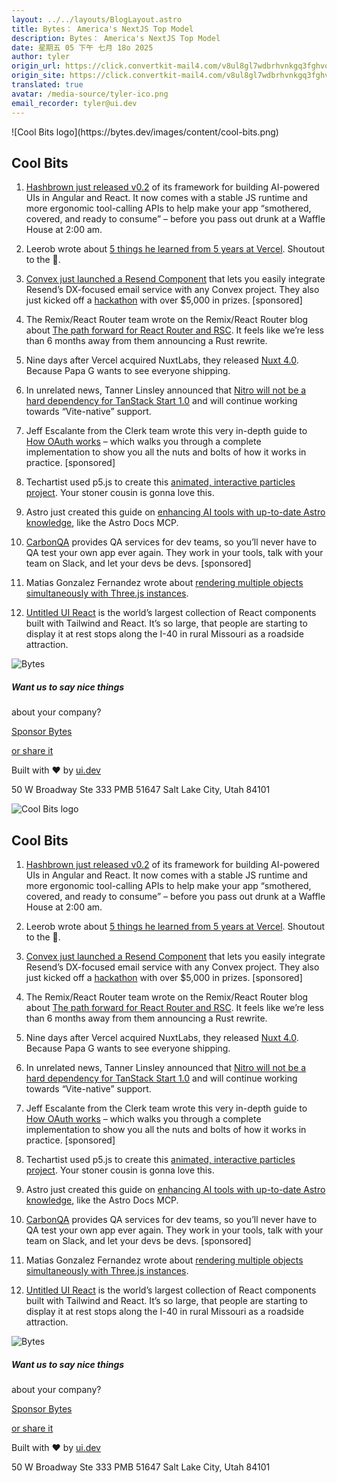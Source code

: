 ```yaml
---
layout: ../../layouts/BlogLayout.astro
title: Bytes： America's NextJS Top Model
description: Bytes： America's NextJS Top Model
date: 星期五 05 下午 七月 18o 2025
author: tyler
origin_url: https://click.convertkit-mail4.com/v8ul8gl7wdbrhvnkgq3fghvqxpmllf9hq32o/z2hgh7ue82v7gksp/aHR0cHM6Ly9ieXRlcy5kZXYvYXJjaGl2ZXMvNDA5
origin_site: https://click.convertkit-mail4.com/v8ul8gl7wdbrhvnkgq3fghvqxpmllf9hq32o/z2hgh7ue82v7gksp/aHR0cHM6Ly9ieXRlcy5kZXYvYXJjaGl2ZXMvNDA5
translated: true
avatar: /media-source/tyler-ico.png
email_recorder: tyler@ui.dev
---
```



<Reference client:only="react" title="Bytes： America's NextJS Top Model" url="https://click.convertkit-mail4.com/v8ul8gl7wdbrhvnkgq3fghvqxpmllf9hq32o/z2hgh7ue82v7gksp/aHR0cHM6Ly9ieXRlcy5kZXYvYXJjaGl2ZXMvNDA5" />

<Detail client:only="react">
	![Cool Bits logo](https://bytes.dev/images/content/cool-bits.png)

## Cool Bits

1.  [Hashbrown just released v0.2](https://click.convertkit-mail4.com/v8ul8gl7wdbrhvnkgq3fghvqxpmllf9hq32o/9qhzhdudlvmx79s9/aHR0cHM6Ly9oYXNoYnJvd24uZGV2L2Jsb2cvMjAyNS0wNy0xNi1oYXNoYnJvd24tdi0wLTItMA==) of its framework for building AI-powered UIs in Angular and React. It now comes with a stable JS runtime and more ergonomic tool-calling APIs to help make your app “smothered, covered, and ready to consume” – before you pass out drunk at a Waffle House at 2:00 am.
    
2.  Leerob wrote about [5 things he learned from 5 years at Vercel](https://click.convertkit-mail4.com/v8ul8gl7wdbrhvnkgq3fghvqxpmllf9hq32o/3ohphdu3n5lrwvsr/aHR0cHM6Ly9sZWVyb2IuY29tL3ZlcmNlbA==). Shoutout to the 🐐.
    
3.  [Convex just launched a Resend Component](https://click.convertkit-mail4.com/v8ul8gl7wdbrhvnkgq3fghvqxpmllf9hq32o/n2hohquvk9pgd2c6/aHR0cHM6Ly9zdGFjay5jb252ZXguZGV2L2NvbnZleC1yZXNlbmQ=) that lets you easily integrate Resend’s DX-focused email service with any Convex project. They also just kicked off a [hackathon](https://click.convertkit-mail4.com/v8ul8gl7wdbrhvnkgq3fghvqxpmllf9hq32o/48hvh7umnde9ovix/aHR0cHM6Ly93d3cuY29udmV4LmRldi9oYWNrYXRob25zL3Jlc2VuZA==) with over $5,000 in prizes. \[sponsored\]
    
4.  The Remix/React Router team wrote on the Remix/React Router blog about [The path forward for React Router and RSC](https://click.convertkit-mail4.com/v8ul8gl7wdbrhvnkgq3fghvqxpmllf9hq32o/wnh2h6uq32p4z7u7/aHR0cHM6Ly9yZW1peC5ydW4vYmxvZy9yZWFjdC1yb3V0ZXItYW5kLXJlYWN0LXNlcnZlci1jb21wb25lbnRz). It feels like we’re less than 6 months away from them announcing a Rust rewrite.
    
5.  Nine days after Vercel acquired NuxtLabs, they released [Nuxt 4.0](https://click.convertkit-mail4.com/v8ul8gl7wdbrhvnkgq3fghvqxpmllf9hq32o/reh8h9umelr78zt2/aHR0cHM6Ly9udXh0LmNvbS9ibG9nL3Y0). Because Papa G wants to see everyone shipping.
    
6.  In unrelated news, Tanner Linsley announced that [Nitro will not be a hard dependency for TanStack Start 1.0](https://click.convertkit-mail4.com/v8ul8gl7wdbrhvnkgq3fghvqxpmllf9hq32o/08hwhgu2k65x85sl/aHR0cHM6Ly94LmNvbS90YW5uZXJsaW5zbGV5L3N0YXR1cy8xOTQyOTc5ODI3NTY2NTY3ODA3) and will continue working towards “Vite-native” support.
    
7.  Jeff Escalante from the Clerk team wrote this very in-depth guide to [How OAuth works](https://click.convertkit-mail4.com/v8ul8gl7wdbrhvnkgq3fghvqxpmllf9hq32o/8ghqh3uox6v346fk/aHR0cHM6Ly9nby5jbGVyay5jb20vNHgyT05uMA==) – which walks you through a complete implementation to show you all the nuts and bolts of how it works in practice. \[sponsored\]
    
8.  Techartist used p5.js to create this [animated, interactive particles project](https://click.convertkit-mail4.com/v8ul8gl7wdbrhvnkgq3fghvqxpmllf9hq32o/vqh3hmuod9745ztg/aHR0cHM6Ly9jb2RlcGVuLmlvL1ZvWGVsby9mdWxsL3ZFTk5HUUw=). Your stoner cousin is gonna love this.
    
9.  Astro just created this guide on [enhancing AI tools with up-to-date Astro knowledge](https://click.convertkit-mail4.com/v8ul8gl7wdbrhvnkgq3fghvqxpmllf9hq32o/l2heh6ulzm94gxb6/aHR0cHM6Ly9kb2NzLmFzdHJvLmJ1aWxkL2VuL2d1aWRlcy9idWlsZC13aXRoLWFpLw==), like the Astro Docs MCP.
    
10.  [CarbonQA](https://click.convertkit-mail4.com/v8ul8gl7wdbrhvnkgq3fghvqxpmllf9hq32o/m2h7h6u376p9rlsm/aHR0cHM6Ly9jYXJib25xYS5jb20vP3V0bV9jYW1wYWlnbj1jb29sX2JpdHMmdXRtX2NvbnRlbnQ9anVsMTgmdXRtX21lZGl1bT1lbWFpbCZ1dG1fc291cmNlPWJ5dGVz) provides QA services for dev teams, so you’ll never have to QA test your own app ever again. They work in your tools, talk with your team on Slack, and let your devs be devs. \[sponsored\]
    
11.  Matias Gonzalez Fernandez wrote about [rendering multiple objects simultaneously with Three.js instances](https://click.convertkit-mail4.com/v8ul8gl7wdbrhvnkgq3fghvqxpmllf9hq32o/dphehmuem9gk3xbm/aHR0cHM6Ly90eW1wYW51cy5uZXQvY29kcm9wcy8yMDI1LzA3LzEwL3RocmVlLWpzLWluc3RhbmNlcy1yZW5kZXJpbmctbXVsdGlwbGUtb2JqZWN0cy1zaW11bHRhbmVvdXNseS8=).
    
12.  [Untitled UI React](https://click.convertkit-mail4.com/v8ul8gl7wdbrhvnkgq3fghvqxpmllf9hq32o/e0hph0u723gexxc8/aHR0cHM6Ly93d3cudW50aXRsZWR1aS5jb20vcmVhY3QvZG9jcy9pbnRyb2R1Y3Rpb24=) is the world’s largest collection of React components built with Tailwind and React. It’s so large, that people are starting to display it at rest stops along the I-40 in rural Missouri as a roadside attraction.
    

![Bytes](https://bytes.dev/images/bytes-icon.png)

##### Want us to say nice things  
about your company?

[Sponsor Bytes](https://click.convertkit-mail4.com/v8ul8gl7wdbrhvnkgq3fghvqxpmllf9hq32o/7qh7h2u9m27pvvsz/aHR0cHM6Ly9ieXRlcy5kZXYvYWR2ZXJ0aXNl)

[or share it](https://click.convertkit-mail4.com/v8ul8gl7wdbrhvnkgq3fghvqxpmllf9hq32o/owhkhwuw7mvl3kfv/aHR0cHM6Ly9ieXRlcy5kZXYvc2hhcmU=)

Built with ❤️ by [ui.dev](https://click.convertkit-mail4.com/v8ul8gl7wdbrhvnkgq3fghvqxpmllf9hq32o/z2hgh7ue82vr9kfp/aHR0cHM6Ly91aS5kZXY=)

50 W Broadway Ste 333 PMB 51647 Salt Lake City, Utah 84101


</Detail>

![Cool Bits logo](https://bytes.dev/images/content/cool-bits.png)

## Cool Bits

1. [Hashbrown just released v0.2](https://click.convertkit-mail4.com/v8ul8gl7wdbrhvnkgq3fghvqxpmllf9hq32o/9qhzhdudlvmx79s9/aHR0cHM6Ly9oYXNoYnJvd24uZGV2L2Jsb2cvMjAyNS0wNy0xNi1oYXNoYnJvd24tdi0wLTItMA==) of its framework for building AI-powered UIs in Angular and React. It now comes with a stable JS runtime and more ergonomic tool-calling APIs to help make your app “smothered, covered, and ready to consume” – before you pass out drunk at a Waffle House at 2:00 am.

2. Leerob wrote about [5 things he learned from 5 years at Vercel](https://click.convertkit-mail4.com/v8ul8gl7wdbrhvnkgq3fghvqxpmllf9hq32o/3ohphdu3n5lrwvsr/aHR0cHM6Ly9sZWVyb2IuY29tL3ZlcmNlbA==). Shoutout to the 🐐.

3. [Convex just launched a Resend Component](https://click.convertkit-mail4.com/v8ul8gl7wdbrhvnkgq3fghvqxpmllf9hq32o/n2hohquvk9pgd2c6/aHR0cHM6Ly9zdGFjay5jb252ZXguZGV2L2NvbnZleC1yZXNlbmQ=) that lets you easily integrate Resend’s DX-focused email service with any Convex project. They also just kicked off a [hackathon](https://click.convertkit-mail4.com/v8ul8gl7wdbrhvnkgq3fghvqxpmllf9hq32o/48hvh7umnde9ovix/aHR0cHM6Ly93d3cuY29udmV4LmRldi9oYWNrYXRob25zL3Jlc2VuZA==) with over $5,000 in prizes. \[sponsored]

4. The Remix/React Router team wrote on the Remix/React Router blog about [The path forward for React Router and RSC](https://click.convertkit-mail4.com/v8ul8gl7wdbrhvnkgq3fghvqxpmllf9hq32o/wnh2h6uq32p4z7u7/aHR0cHM6Ly9yZW1peC5ydW4vYmxvZy9yZWFjdC1yb3V0ZXItYW5kLXJlYWN0LXNlcnZlci1jb21wb25lbnRz). It feels like we’re less than 6 months away from them announcing a Rust rewrite.

5. Nine days after Vercel acquired NuxtLabs, they released [Nuxt 4.0](https://click.convertkit-mail4.com/v8ul8gl7wdbrhvnkgq3fghvqxpmllf9hq32o/reh8h9umelr78zt2/aHR0cHM6Ly9udXh0LmNvbS9ibG9nL3Y0). Because Papa G wants to see everyone shipping.

6. In unrelated news, Tanner Linsley announced that [Nitro will not be a hard dependency for TanStack Start 1.0](https://click.convertkit-mail4.com/v8ul8gl7wdbrhvnkgq3fghvqxpmllf9hq32o/08hwhgu2k65x85sl/aHR0cHM6Ly94LmNvbS90YW5uZXJsaW5zbGV5L3N0YXR1cy8xOTQyOTc5ODI3NTY2NTY3ODA3) and will continue working towards “Vite-native” support.

7. Jeff Escalante from the Clerk team wrote this very in-depth guide to [How OAuth works](https://click.convertkit-mail4.com/v8ul8gl7wdbrhvnkgq3fghvqxpmllf9hq32o/8ghqh3uox6v346fk/aHR0cHM6Ly9nby5jbGVyay5jb20vNHgyT05uMA==) – which walks you through a complete implementation to show you all the nuts and bolts of how it works in practice. \[sponsored]

8. Techartist used p5.js to create this [animated, interactive particles project](https://click.convertkit-mail4.com/v8ul8gl7wdbrhvnkgq3fghvqxpmllf9hq32o/vqh3hmuod9745ztg/aHR0cHM6Ly9jb2RlcGVuLmlvL1ZvWGVsby9mdWxsL3ZFTk5HUUw=). Your stoner cousin is gonna love this.

9. Astro just created this guide on [enhancing AI tools with up-to-date Astro knowledge](https://click.convertkit-mail4.com/v8ul8gl7wdbrhvnkgq3fghvqxpmllf9hq32o/l2heh6ulzm94gxb6/aHR0cHM6Ly9kb2NzLmFzdHJvLmJ1aWxkL2VuL2d1aWRlcy9idWlsZC13aXRoLWFpLw==), like the Astro Docs MCP.

10. [CarbonQA](https://click.convertkit-mail4.com/v8ul8gl7wdbrhvnkgq3fghvqxpmllf9hq32o/m2h7h6u376p9rlsm/aHR0cHM6Ly9jYXJib25xYS5jb20vP3V0bV9jYW1wYWlnbj1jb29sX2JpdHMmdXRtX2NvbnRlbnQ9anVsMTgmdXRtX21lZGl1bT1lbWFpbCZ1dG1fc291cmNlPWJ5dGVz) provides QA services for dev teams, so you’ll never have to QA test your own app ever again. They work in your tools, talk with your team on Slack, and let your devs be devs. \[sponsored]

11. Matias Gonzalez Fernandez wrote about [rendering multiple objects simultaneously with Three.js instances](https://click.convertkit-mail4.com/v8ul8gl7wdbrhvnkgq3fghvqxpmllf9hq32o/dphehmuem9gk3xbm/aHR0cHM6Ly90eW1wYW51cy5uZXQvY29kcm9wcy8yMDI1LzA3LzEwL3RocmVlLWpzLWluc3RhbmNlcy1yZW5kZXJpbmctbXVsdGlwbGUtb2JqZWN0cy1zaW11bHRhbmVvdXNseS8=).

12. [Untitled UI React](https://click.convertkit-mail4.com/v8ul8gl7wdbrhvnkgq3fghvqxpmllf9hq32o/e0hph0u723gexxc8/aHR0cHM6Ly93d3cudW50aXRsZWR1aS5jb20vcmVhY3QvZG9jcy9pbnRyb2R1Y3Rpb24=) is the world’s largest collection of React components built with Tailwind and React. It’s so large, that people are starting to display it at rest stops along the I-40 in rural Missouri as a roadside attraction.

![Bytes](https://bytes.dev/images/bytes-icon.png)

##### Want us to say nice things

about your company?

[Sponsor Bytes](https://click.convertkit-mail4.com/v8ul8gl7wdbrhvnkgq3fghvqxpmllf9hq32o/7qh7h2u9m27pvvsz/aHR0cHM6Ly9ieXRlcy5kZXYvYWR2ZXJ0aXNl)

[or share it](https://click.convertkit-mail4.com/v8ul8gl7wdbrhvnkgq3fghvqxpmllf9hq32o/owhkhwuw7mvl3kfv/aHR0cHM6Ly9ieXRlcy5kZXYvc2hhcmU=)

Built with ❤️ by [ui.dev](https://click.convertkit-mail4.com/v8ul8gl7wdbrhvnkgq3fghvqxpmllf9hq32o/z2hgh7ue82vr9kfp/aHR0cHM6Ly91aS5kZXY=)

50 W Broadway Ste 333 PMB 51647 Salt Lake City, Utah 84101



